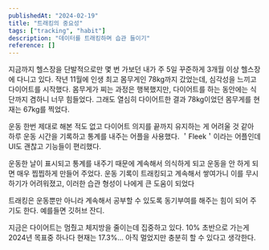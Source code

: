 ```yaml
---
publishedAt: "2024-02-19"
title: "트래킹의 중요성"
tags: ["tracking", "habit"]
description: "데이터를 트래킹하며 습관 들이기"
reference: []
---
```


지금까지 헬스장을 단발적으로만 몇 번 가보던 내가 주 5일 꾸준하게 3개월 이상 헬스장에 다니고 있다. 작년 11월에 인생 최고 몸무게인 78kg까지 갔었는데, 심각성을 느끼고 다이어트를 시작했다. 몸무게가 찌는 과정은 행복했지만, 다이어트를 하는 동안에는 식단까지 겸하니 너무 힘들었다. 그래도 열심히 다이어트한 결과 78kg이었던 몸무게를 현재는 67kg를 찍었다.

운동 한번 제대로 해본 적도 없고 다이어트 의지를 끝까지 유지하는 게 어려울 것 같아 하루 운동 시간을 기록하고 통계를 내주는 어플을 사용했다. ＇Fleek＇이라는 어플인데 UI도 괜찮고 기능들이 편리했다.

운동한 날이 표시되고 통계를 내주기 때문에 계속해서 의식하게 되고 운동을 안 하게 되면 매우 찝찝하게 만들어 주었다. 운동 기록이 트래킹되고 계속해서 쌓여가니 이를 무시하기가 어려워졌고, 이러한 습관 형성이 나에게 큰 도움이 되었다

트래킹은 운동뿐만 아니라 계속해서 공부할 수 있도록 동기부여를 해주는 힘이 되어 주기도 한다. 예를들면 깃허브 잔디.

지금은 다이어트는 멈췄고 체지방을 줄이는데 집중하고 있다. 10% 초반으로 가는게 2024년 목표중 하나다 현재는 17.3%... 아직 멀었지만 충분히 할 수 있다고 생각한다.
